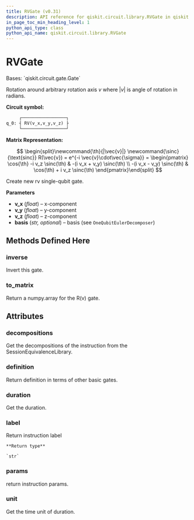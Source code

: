 ```yaml
---
title: RVGate (v0.31)
description: API reference for qiskit.circuit.library.RVGate in qiskit v0.31
in_page_toc_min_heading_level: 1
python_api_type: class
python_api_name: qiskit.circuit.library.RVGate
---
```


# RVGate

<Class id="qiskit.circuit.library.RVGate" isDedicatedPage={true} github="https://github.com/qiskit/qiskit/tree/stable/0.18/qiskit/circuit/library/generalized_gates/rv.py" signature="RVGate(v_x, v_y, v_z, basis='U')" modifiers="class">
  Bases: `qiskit.circuit.gate.Gate`

  Rotation around arbitrary rotation axis $v$ where $|v|$ is angle of rotation in radians.

  **Circuit symbol:**

  ```python
       ┌─────────────────┐
  q_0: ┤ RV(v_x,v_y,v_z) ├
       └─────────────────┘
  ```

  **Matrix Representation:**

$$
\begin{split}\newcommand{\th}{|\vec{v}|}
\newcommand{\sinc}{\text{sinc}}
R(\vec{v}) = e^{-i \vec{v}\cdot\vec{\sigma}} =
\begin{pmatrix}
\cos{\th} -i v_z \sinc(\th) & -(i v_x + v_y) \sinc(\th) \\
-(i v_x - v_y) \sinc(\th) & \cos(\th) + i v_z \sinc(\th)
\end{pmatrix}\end{split}
$$

  Create new rv single-qubit gate.

  **Parameters**

  *   **v\_x** (*float*) – x-component
  *   **v\_y** (*float*) – y-component
  *   **v\_z** (*float*) – z-component
  *   **basis** (*str, optional*) – basis (see `OneQubitEulerDecomposer`)

  ## Methods Defined Here

  <span id="qiskit-circuit-library-rvgate-inverse" />

  ### inverse

  <Function id="qiskit.circuit.library.RVGate.inverse" signature="RVGate.inverse()">
    Invert this gate.
  </Function>

  <span id="qiskit-circuit-library-rvgate-to-matrix" />

  ### to\_matrix

  <Function id="qiskit.circuit.library.RVGate.to_matrix" signature="RVGate.to_matrix()">
    Return a numpy.array for the R(v) gate.
  </Function>

  ## Attributes

  ### decompositions

  <Attribute id="qiskit.circuit.library.RVGate.decompositions">
    Get the decompositions of the instruction from the SessionEquivalenceLibrary.
  </Attribute>

  ### definition

  <Attribute id="qiskit.circuit.library.RVGate.definition">
    Return definition in terms of other basic gates.
  </Attribute>

  ### duration

  <Attribute id="qiskit.circuit.library.RVGate.duration">
    Get the duration.
  </Attribute>

  ### label

  <Attribute id="qiskit.circuit.library.RVGate.label">
    Return instruction label

    **Return type**

    `str`
  </Attribute>

  ### params

  <Attribute id="qiskit.circuit.library.RVGate.params">
    return instruction params.
  </Attribute>

  ### unit

  <Attribute id="qiskit.circuit.library.RVGate.unit">
    Get the time unit of duration.
  </Attribute>
</Class>

